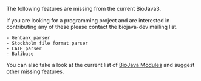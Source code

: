 The following features are missing from the current BioJava3.

If you are looking for a programming project and are interested in contributing any of these please contact the biojava-dev mailing list.

 - Genbank parser 
 - Stockholm file format parser
 - CATH parser
 - Balibase

You can also take a look at the current list of [[BioJava:Modules#BioJava_3.0.X| BioJava Modules]] and suggest other missing features.